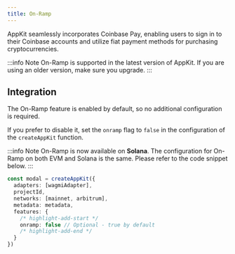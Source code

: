 ```yaml
---
title: On-Ramp
---
```


AppKit seamlessly incorporates Coinbase Pay, enabling users to sign in to their Coinbase accounts and utilize fiat payment methods for purchasing cryptocurrencies.

:::info Note
On-Ramp is supported in the latest version of AppKit. If you are using an older version, make sure you upgrade.
:::

## Integration

The On-Ramp feature is enabled by default, so no additional configuration is required. 

If you prefer to disable it, set the `onramp` flag to `false` in the configuration of the `createAppKit` function.

:::info Note
On-Ramp is now available on **Solana**. The configuration for On-Ramp on both EVM and Solana is the same. Please refer to the code snippet below.
:::

```ts
const modal = createAppKit({
  adapters: [wagmiAdapter],
  projectId,
  networks: [mainnet, arbitrum],
  metadata: metadata,
  features: {
    /* highlight-add-start */
    onramp: false // Optional - true by default
    /* highlight-add-end */
  }
})
```
